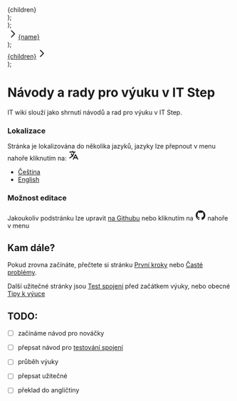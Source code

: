   <footer class="mt-24" style={{marginBottom: "-6rem"}}>
    <div class="flex flex-row items-center justify-between">
      {children}
    </div>
  </footer>
);

  <div></div>
);

  <div><a class="text-lg font-medium p-4 -ml-4 no-underline text-gray-600 hover:text-blue-600 flex items-center mr-2" title={name} href={link}><svg height="24" fill="none" viewBox="0 0 24 24" stroke="currentColor" class="transform inline flex-shrink-0 rotate-180 mr-1"><path stroke-linecap="round" stroke-linejoin="round" stroke-width="2" d="M9 5l7 7-7 7"></path></svg>{name}</a></div>
);

  <div><a class="text-lg font-medium p-4 -mr-4 no-underline text-gray-600 hover:text-blue-600 flex items-center ml-2" title={children} href="start/">{children}<svg height="24" fill="none" viewBox="0 0 24 24" stroke="currentColor" class="transform inline flex-shrink-0 ml-1"><path stroke-linecap="round" stroke-linejoin="round" stroke-width="2" d="M9 5l7 7-7 7"></path></svg></a></div>
);

# Návody a rady pro výuku v IT Step

IT wiki slouží jako shrnutí návodů a rad pro výuku v IT Step.

### Lokalizace

Stránka je lokalizována do několika jazyků, jazyky lze přepnout v menu nahoře kliknutím na: <svg fill="none" width="24" height="24" stroke="currentColor" class="inline"><path stroke-linecap="round" stroke-linejoin="round" stroke-width="2" d="M3 5h12M9 3v2m1.048 9.5A18.022 18.022 0 0 1 6.412 9m6.088 9h7M11 21l5-10 5 10M12.751 5C11.783 10.77 8.07 15.61 3 18.129"/></svg>

- [Čeština](/cs/)
- [English](/en/)

### Možnost editace

Jakoukoliv podstránku lze upravit [na Githubu](https://github.com/h0n24/itwiki/) nebo kliknutím na <svg height="24" viewBox="2 2 20 20" fill="none" aria-hidden="true" class="inline"><path fill-rule="evenodd" clip-rule="evenodd" d="M12 3c-4.9725 0-9 4.12937-9 9.2276 0 4.0833 2.57625 7.5321 6.15374 8.7548.45.0807.61875-.1961.61875-.4383 0-.2192-.01124-.9459-.01124-1.7187C7.5 19.2522 6.915 18.2602 6.735 17.7412c-.10125-.2653-.54001-1.0843-.9225-1.3034-.315-.1731-.765-.5998-.01126-.6114.70876-.0115 1.21501.669 1.38375.9459.81 1.3956 2.10376 1.0035 2.62126.7612.07875-.5998.31495-1.0035.57375-1.2342-2.0025-.2306-4.095-1.0265-4.095-4.5561 0-1.0035.34875-1.834.92249-2.47994-.08999-.23069-.40499-1.17652.09001-2.44532 0 0 .75375-.24223 2.47499.94583.72001-.20762 1.48501-.31143 2.25001-.31143.765 0 1.53.10381 2.25.31143 1.7212-1.19959 2.475-.94583 2.475-.94583.4949 1.2688.18 2.21463.09 2.44532.5738.64594.9225 1.46484.9225 2.47994 0 3.5411-2.1037 4.3255-4.1063 4.5561.3263.2884.6076.8421.6076 1.7072 0 1.2342-.0113 2.2261-.0113 2.5376 0 .2422.1688.5305.6188.4383 1.7866-.6184 3.3391-1.7958 4.439-3.3662 1.0999-1.5705 1.6917-3.4551 1.6922-5.3886C21 7.12937 16.9725 3 12 3Z" fill="currentColor"/></svg> nahoře v menu

## Kam dále?

Pokud zrovna začínáte, přečtete si stránku [První kroky](start) nebo [Časté problémy](start/problems).

Další užitečné stránky jsou [Test spojení](connection-test) před začátkem výuky, nebo obecné [Tipy k výuce](teach)

## TODO:

- [ ] začínáme návod pro nováčky
- [ ] přepsat návod pro [testování spojení](https://docs.google.com/document/d/1le6zpDI34TzZktw4YVXCDxztVooKSywLxCHUzi4MbuY/edit#heading=h.pl50fgzczfxa)
- [ ] průběh výuky
- [ ] přepsat užitečné
- [ ] překlad do angličtiny


<Links>
  <BlankPage />
  <NextPage name="Test" link="start/problems" />
</Links>